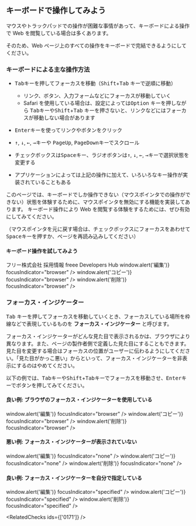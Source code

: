 
<Title>キーボードで操作してみよう</Title>

## キーボードで操作してみよう

マウスやトラックパッドでの操作が困難な事情があって、キーボードによる操作で Web を閲覧している場合は多くあります。

そのため、Web ページ上のすべての操作をキーボードで完結できるようにしてください。

### キーボードによる主な操作方法

- <kbd>Tab</kbd>キーを押してフォーカスを移動（<kbd>Shift</kbd>+<kbd>Tab</kbd>
  キーで逆順に移動）

  - リンク、ボタン、入力フォームなどにフォーカスが移動していく
  - Safari を使用している場合は、設定によっては<kbd>Option</kbd> キーを押しながら
    <kbd>Tab</kbd>キーや<kbd>Shift</kbd>+<kbd>Tab</kbd>
    キーを押さないと、リンクなどにはフォーカスが移動しない場合があります

- <kbd>Enter</kbd>キーを使ってリンクやボタンをクリック
- <kbd>↑</kbd>, <kbd>↓</kbd>, <kbd>←</kbd>, <kbd>→</kbd>キーや
  <kbd>PageUp</kbd>, <kbd>PageDown</kbd>キーでスクロール
- チェックボックスは<kbd>Space</kbd>キー、ラジオボタンは<kbd>↑</kbd>, <kbd>↓</kbd>, <kbd>←</kbd>, <kbd>→</kbd>キーで選択状態を変更する
- アプリケーションによっては上記の操作に加えて、いろいろなキー操作が実装されていることもある

このページでは、キーボードでしか操作できない（マウスポインタでの操作ができない）状態を体験するために、マウスポインタを無効にする機能を実装してあります。
キーボード操作により Web を閲覧する体験をするためには、ぜひ有効にしてみてください。

（マウスポインタを元に戻す場合は、チェックボックスにフォーカスをあわせて<kbd>Space</kbd>キーを押すか、ページを再読み込みしてください）

#### キーボード操作を試してみよう

<ExampleContainer>
  <TextLink href="https://corp.freee.co.jp">フリー株式会社</TextLink>
  <TextLink href="https://jobs.freee.co.jp">採用情報</TextLink>
  <TextLink href="https://developers.freee.co.jp">
    freee Developers Hub
  </TextLink>
</ExampleContainer>
<ExampleContainer>
  <IconButton
    IconComponent={MdEdit}
    aria-label="編集"
    onClick={() => window.alert('編集')}
    focusIndicator="browser"
  />
  <IconButton
    IconComponent={MdContentCopy}
    aria-label="コピー"
    onClick={() => window.alert('コピー')}
    focusIndicator="browser"
  />
  <IconButton
    IconComponent={MdDelete}
    aria-label="削除"
    onClick={() => window.alert('削除')}
    focusIndicator="browser"
  />
</ExampleContainer>

<FieldLabelsFor />

### フォーカス・インジケーター

<kbd>Tab</kbd>
キーを押してフォーカスを移動していくとき、フォーカスしている場所を枠線などで表現しているものを
<strong>フォーカス・インジケーター</strong> と呼びます。

フォーカス・インジケーターがどんな見た目で表示されるかは、ブラウザにより異なります。また、ページの製作者側で定義した見た目にすることもできます。
見た目を変更する場合はフォーカスの位置がユーザーに伝わるようにしてください。「見た目がかっこ悪い」からといって、フォーカス・インジケーターを非表示にするのはやめてください。

以下の例では、<kbd>Tab</kbd>キーや<kbd>Shift</kbd>+<kbd>Tab</kbd>キーでフォーカスを移動させ、<kbd>Enter</kbd>キーでボタンを押してみてください。

#### 良い例: ブラウザのフォーカス・インジケーターを使用している

<ExampleContainer>
  <IconButton
    IconComponent={MdEdit}
    aria-label="編集"
    onClick={() => window.alert('編集')}
    focusIndicator="browser"
  />
  <IconButton
    IconComponent={MdContentCopy}
    aria-label="コピー"
    onClick={() => window.alert('コピー')}
    focusIndicator="browser"
  />
  <IconButton
    IconComponent={MdDelete}
    aria-label="削除"
    onClick={() => window.alert('削除')}
    focusIndicator="browser"
  />
</ExampleContainer>

#### 悪い例: フォーカス・インジケーターが表示されていない

<ExampleContainer>
  <IconButton
    IconComponent={MdEdit}
    aria-label="編集"
    onClick={() => window.alert('編集')}
    focusIndicator="none"
  />
  <IconButton
    IconComponent={MdContentCopy}
    aria-label="コピー"
    onClick={() => window.alert('コピー')}
    focusIndicator="none"
  />
  <IconButton
    IconComponent={MdDelete}
    aria-label="削除"
    onClick={() => window.alert('削除')}
    focusIndicator="none"
  />
</ExampleContainer>

#### 良い例: フォーカス・インジケーターを自分で指定している

<ExampleContainer>
  <IconButton
    IconComponent={MdEdit}
    aria-label="編集"
    onClick={() => window.alert('編集')}
    focusIndicator="specified"
  />
  <IconButton
    IconComponent={MdContentCopy}
    aria-label="コピー"
    onClick={() => window.alert('コピー')}
    focusIndicator="specified"
  />
  <IconButton
    IconComponent={MdDelete}
    aria-label="削除"
    onClick={() => window.alert('削除')}
    focusIndicator="specified"
  />
</ExampleContainer>

<RelatedChecks ids={['0171']} />
